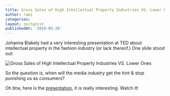 ```yaml
---
title: Gross Sales of High Intellectual Property Industries VS. Lower Ones
author: rami
categories:
layout: zeitgeist
publishedAt: '2010-05-26'
---
```



Johanna Blakely had a very interesting presentation at TED about intellectual property in the fashion industry (or lack thereof.) One slide stood out:

![Gross Sales of High Intellectual Property Industries VS. Lower Ones](/assets/images/content/zeitgeist/gross-sales-of-high-intellectual-property-industries-vs-lower-ones.png)
  
So the question is, when will the media industry get the hint & stop punishing us as consumers?
  
Oh btw, here is the [presentation](http://www.youtube.com/watch?v=zL2FOrx41N0#), it is really interesting. Watch it!
